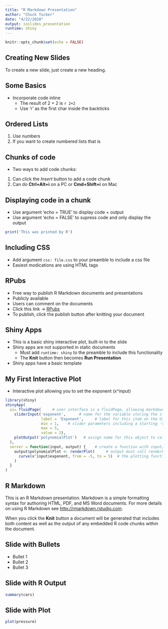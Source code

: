 ```yaml
---
title: "R Markdown Presentation"
author: "Chuck Tucker"
date: "4/22/2020"
output: ioslides_presentation
runtime: shiny
---
```


```r
knitr::opts_chunk$set(echo = FALSE)
```

## Creating New Slides

To create a new slide, just create a new heading.

## Some Basics

- Incorporate code inline
  - The result of 2 + 2 is `r 2+2`
  - Use 'r' as the first char inside the backticks

## Ordered Lists

1. Use numbers
2. If you want to create numbered lists that is

## Chunks of code

- Two ways to add code chunks:
1. Can click the *Insert* button to add a code chunk
2. Can do **Ctrl+Alt+i** on a PC or **Cmd+Shift+i** on Mac

## Displaying code in a chunk
- Use argument 'echo = TRUE' to display code + output
- Use argument 'echo = FALSE' to supress code and only display the output

```r
print('This was printed by R')

```


## Including CSS

- Add argument `css: file.css` to your preamble to include a css file
- Easiest modications are using HTML tags


## RPubs

- Free way to publish R Markdown documents and presentations
- Publicly available
- Users can comment on the documents
- Click this link -> [RPubs](https://rpubs.com)
- To publish, click the publish button after knitting your document


## Shiny Apps

- This is a basic shiny interactive plot, built-in to the slide
- Shiny apps are not supported in static documents
  - Must add `runtime: shiny` to the preamble to include this functionality
  - The **Knit** button then becomes **Run Presentation**
- Shiny apps have a basic template

## My First Interactive Plot

- Interactive plot allowing you to set the exponent (x^input)

```r
library(shiny)
shinyApp(
  ui= fluidPage(     # user interface is a fluidPage, allowing markdown/app to be displayed together
    sliderInput('exponent',      # name for the variable storing the slider value
                label = 'Exponent',     # label for this item on the UI
                min = 1,    # slider parameters including a starting 'value'
                max = 5,
                value = 2),
    plotOutput('polynomialPlot')   # assign name for this object to call in the server argument
  ),
  server = function(input, output) {    # create a function with input/output args
    output$polynomialPlot <- renderPlot(     # output must call renderPlot to be interactive
      curve(x^input$exponent, from = -5, to = 5)  # the plotting function using the slider variable
    )
  }
)
```




## R Markdown

This is an R Markdown presentation. Markdown is a simple formatting syntax for authoring HTML, PDF, and MS Word documents. For more details on using R Markdown see <http://rmarkdown.rstudio.com>.

When you click the **Knit** button a document will be generated that includes both content as well as the output of any embedded R code chunks within the document.

## Slide with Bullets

- Bullet 1
- Bullet 2
- Bullet 3

## Slide with R Output

```r
summary(cars)
```

## Slide with Plot

```r
plot(pressure)
```

